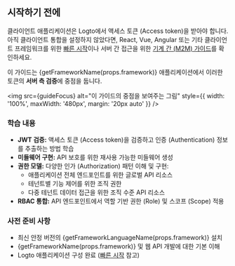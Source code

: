 
## 시작하기 전에

클라이언트 애플리케이션은 Logto에서 액세스 토큰 (Access token)을 받아야 합니다. 아직 클라이언트 통합을 설정하지 않았다면, React, Vue, Angular 또는 기타 클라이언트 프레임워크를 위한 [빠른 시작](/quick-starts)이나 서버 간 접근을 위한 [기계 간 (M2M) 가이드](/quick-starts/m2m)를 확인하세요.

이 가이드는 {getFrameworkName(props.framework)} 애플리케이션에서 이러한 토큰의 **서버 측 검증**에 중점을 둡니다.

<img
  src={guideFocus}
  alt="이 가이드의 중점을 보여주는 그림"
  style={{ width: '100%', maxWidth: '480px', margin: '20px auto' }}
/>

### 학습 내용

- **JWT 검증:** 액세스 토큰 (Access token)을 검증하고 인증 (Authentication) 정보를 추출하는 방법 학습
- **미들웨어 구현:** API 보호를 위한 재사용 가능한 미들웨어 생성
- **권한 모델:** 다양한 인가 (Authorization) 패턴 이해 및 구현:
  - 애플리케이션 전체 엔드포인트를 위한 글로벌 API 리소스
  - 테넌트별 기능 제어를 위한 조직 권한
  - 다중 테넌트 데이터 접근을 위한 조직 수준 API 리소스
- **RBAC 통합:** API 엔드포인트에서 역할 기반 권한 (Role) 및 스코프 (Scope) 적용

### 사전 준비 사항

- 최신 안정 버전의 {getFrameworkLanguageName(props.framework)} 설치
- {getFrameworkName(props.framework)} 및 웹 API 개발에 대한 기본 이해
- Logto 애플리케이션 구성 완료 ([빠른 시작](/quick-starts) 참고)
